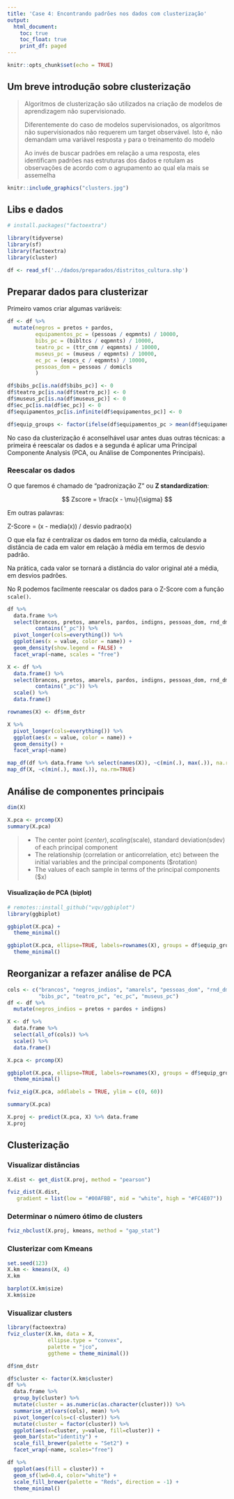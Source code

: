 ```yaml
---
title: 'Case 4: Encontrando padrões nos dados com clusterização'
output:
  html_document:
    toc: true
    toc_float: true
    print_df: paged
---
```


```r
knitr::opts_chunk$set(echo = TRUE)
```

## Um breve introdução sobre clusterização

> Algoritmos de clusterização são utilizados na criação de modelos de aprendizagem não supervisionado.
>
> Diferentemente do caso de modelos supervisionados, os algoritmos não supervisionados não requerem um target observável. Isto é, não demandam uma variável resposta `y` para o treinamento do modelo
>
> Ao invés de buscar padrões em relação a uma resposta, eles identificam padrões nas estruturas dos dados e rotulam as observações de acordo com o agrupamento ao qual ela mais se assemelha

```r
knitr::include_graphics("clusters.jpg")
```

## Libs e dados

```r
# install.packages("factoextra")
```

```r
library(tidyverse)
library(sf)
library(factoextra)
library(cluster)
```

```r
df <- read_sf('../dados/preparados/distritos_cultura.shp')
```


## Preparar dados para clusterizar

Primeiro vamos criar algumas variáveis:

```r
df <- df %>% 
  mutate(negros = pretos + pardos,
         equipamentos_pc = (pessoas / eqpmnts) / 10000,
         bibs_pc = (bibltcs / eqpmnts) / 10000,
         teatro_pc = (ttr_cnm / eqpmnts) / 10000,
         museus_pc = (museus / eqpmnts) / 10000,
         ec_pc = (espcs_c / eqpmnts) / 10000,
         pessoas_dom = pessoas / domicls
         )

df$bibs_pc[is.na(df$bibs_pc)] <- 0
df$teatro_pc[is.na(df$teatro_pc)] <- 0
df$museus_pc[is.na(df$museus_pc)] <- 0
df$ec_pc[is.na(df$ec_pc)] <- 0
df$equipamentos_pc[is.infinite(df$equipamentos_pc)] <- 0

df$equip_groups <- factor(ifelse(df$equipamentos_pc > mean(df$equipamentos_pc), 1, 0))
```


No caso da clusterização é aconselhável usar antes duas outras técnicas: a primeira é reescalar os dados e a segunda é aplicar uma Principal Componente Analysis (PCA, ou Análise de Componentes Principais).

### Reescalar os dados

O que faremos é chamado de "padronização Z" ou __Z standardization__:

$$
Zscore = \frac{x - \mu}{\sigma}
$$

Em outras palavras:

Z-Score = (x - media(x)) / desvio padrao(x)

O que ela faz é centralizar os dados em torno da média, calculando a distância de cada em valor em relação à média em termos de desvio padrão.

Na prática, cada valor se tornará a distância do valor original até a média, em desvios padrões.

No R podemos facilmente reescalar os dados para o Z-Score com a função `scale()`.


```r
df %>% 
  data.frame %>% 
  select(brancos, pretos, amarels, pardos, indigns, pessoas_dom, rnd_dm_,
         contains("_pc")) %>%
  pivot_longer(cols=everything()) %>% 
  ggplot(aes(x = value, color = name)) + 
  geom_density(show.legend = FALSE) +
  facet_wrap(~name, scales = "free")
```

```r
X <- df %>% 
  data.frame() %>% 
  select(brancos, pretos, amarels, pardos, indigns, pessoas_dom, rnd_dm_,
         contains("_pc")) %>%
  scale() %>% 
  data.frame()

rownames(X) <- df$nm_dstr

X %>% 
  pivot_longer(cols=everything()) %>% 
  ggplot(aes(x = value, color = name)) + 
  geom_density() +
  facet_wrap(~name)
```

```r
map_df(df %>% data.frame %>% select(names(X)), ~c(min(.), max(.)), na.rm=TRUE)
map_df(X, ~c(min(.), max(.)), na.rm=TRUE)
```

## Análise de componentes principais

```r
dim(X)
```

```r
X.pca <- prcomp(X)
summary(X.pca)
```

> * The center point ($center), scaling ($scale), standard deviation(sdev) of each principal component
> * The relationship (correlation or anticorrelation, etc) between the initial variables and the principal components ($rotation)
> * The values of each sample in terms of the principal components ($x)

#### Visualização de PCA (biplot)

```r
# remotes::install_github("vqv/ggbiplot")
library(ggbiplot)
```

```r
ggbiplot(X.pca) +
  theme_minimal()
```

```r
ggbiplot(X.pca, ellipse=TRUE, labels=rownames(X), groups = df$equip_groups) +
  theme_minimal()
```

## Reorganizar a refazer análise de PCA

```r
cols <- c("brancos", "negros_indios", "amarels", "pessoas_dom", "rnd_dm_",
          "bibs_pc", "teatro_pc", "ec_pc", "museus_pc")
df <- df %>%
  mutate(negros_indios = pretos + pardos + indigns)

X <- df %>% 
  data.frame %>% 
  select(all_of(cols)) %>% 
  scale() %>% 
  data.frame()
```

```r
X.pca <- prcomp(X)

ggbiplot(X.pca, ellipse=TRUE, labels=rownames(X), groups = df$equip_groups) +
  theme_minimal()
```
```r
fviz_eig(X.pca, addlabels = TRUE, ylim = c(0, 60))
```

```r
summary(X.pca)
```


```r
X.proj <- predict(X.pca, X) %>% data.frame
X.proj
```


## Clusterização

### Visualizar distâncias

```r
X.dist <- get_dist(X.proj, method = "pearson")

fviz_dist(X.dist, 
   gradient = list(low = "#00AFBB", mid = "white", high = "#FC4E07"))
```

### Determinar o número ótimo de clusters

```r
fviz_nbclust(X.proj, kmeans, method = "gap_stat")
```

### Clusterizar com Kmeans

```r
set.seed(123)
X.km <- kmeans(X, 4)
X.km
```

```r
barplot(X.km$size)
X.km$size
```


### Visualizar clusters

```r
library(factoextra)
fviz_cluster(X.km, data = X,
             ellipse.type = "convex",
             palette = "jco",
             ggtheme = theme_minimal())
```

```r
df$nm_dstr
```


```r
df$cluster <- factor(X.km$cluster)
df %>% 
  data.frame %>% 
  group_by(cluster) %>% 
  mutate(cluster = as.numeric(as.character(cluster))) %>% 
  summarise_at(vars(cols), mean) %>% 
  pivot_longer(cols=c(-cluster)) %>% 
  mutate(cluster = factor(cluster)) %>% 
  ggplot(aes(x=cluster, y=value, fill=cluster)) +
  geom_bar(stat="identity") + 
  scale_fill_brewer(palette = "Set2") +
  facet_wrap(~name, scales="free")
```
```r
df %>% 
  ggplot(aes(fill = cluster)) +
  geom_sf(lwd=0.4, color="white") +
  scale_fill_brewer(palette = "Reds", direction = -1) +
  theme_minimal()
```

